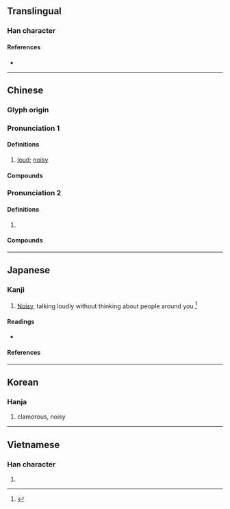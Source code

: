 {{also|嚣}}
{{character info}}
==Translingual==

===Han character===
{{Han char|rn=30|rad=口|as=18|sn=21|four=66668|canj=RRMCR|ids=⿳吅頁吅}}

====References====
* {{Han ref|kx=0214.320|dkj=04616|dj=0437.190|hdz=10706.050|uh=56C2|ud=22210|bh=C4DB|bd=50395}}

----

==Chinese==
{{zh-forms|s=嚣|alt=嚻,𠽸}}

===Glyph origin===
{{Han etym}}

===Pronunciation 1===
{{zh-pron
|m=xiāo
|c=hiu1
|mn=hiau/qz,xm,zz:hau
|mn_note=hiau - literary; hau - vernacular
<!--MC is at 嚻-->
|oc=n,2
|cat=
}}

====Definitions====
{{zh-hanzi}}

# [[loud]]; [[noisy]]

====Compounds====
{{zh-der|任囂|叫囂|喧囂|囂俗|囂囂|囂塵|囂張|囂浮|囂滓|囂然|囂競|囂謗|囂雜|囂頭|囂風|囂鬧|塵囂|它囂|氣焰囂張|煩囂|煩囂喧鬧|甚囂塵上|紛囂|繁囂|者囂|虛囂|調虛囂|諠囂|謾罵叫囂|譁囂|隗囂|囂俳:hiau-pai;Min Nan}}

===Pronunciation 2===
{{zh-pron
|m=áo
|dial=n
|oc=y,1
}}

====Definitions====
{{zh-hanzi}}

# {{lb|zh|literary}} {{zh-alt-form|隞|[[Ao]] {{gloss|capital of the [[Shang]] Dynasty}}}}

====Compounds====
{{zh-der|囂囂:áoáo|囂然:áorán|囂書:áoshū|囂藹:áoǎi}}

----

==Japanese==

===Kanji===
{{ja-kanji|grade=|rs=口18}}

# [[noisy|Noisy]], talking loudly without thinking about people around you.<ref name="gakken">{{cite-book|year=2002|author=Akiyasu Tōdō [''et al.'']|title=漢字源|ISBN=978-4053008893|passage=囂}}</ref>

====Readings====
* {{ja-readings
|goon=きょう<けう, ごう<がう
|kanon=きょう<けう, ごう<がう
|kun=かしま-し.い, かまびす-し.い
}}

====References====
<references/>

----

==Korean==

===Hanja===
{{ko-hanja|hangeul=[[효]]|rv=hyo|mr=hyo|y=hyo}}

# clamorous, noisy

----

==Vietnamese==

===Han character===
{{vi-readings|reading=hiu|rs=口18}}

# {{rfdef|vi|sort=口18}}